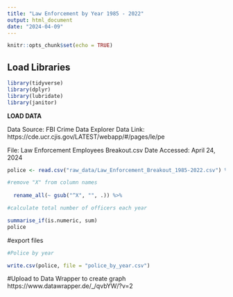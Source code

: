 ---
title: "Law Enforcement by Year 1985 - 2022"
output: html_document
date: "2024-04-09"
---

```{r setup, include=FALSE}
knitr::opts_chunk$set(echo = TRUE)
```


## Load Libraries

```{r}
library(tidyverse)
library(dplyr)
library(lubridate)
library(janitor)
```

**LOAD DATA**

Data Source: FBI Crime Data Explorer
Data Link: https://cde.ucr.cjis.gov/LATEST/webapp/#/pages/le/pe

File: Law Enforcement Employees Breakout.csv
Date Accessed: April 24, 2024

```{r}
police <- read.csv("raw_data/Law_Enforcement_Breakout_1985-2022.csv") %>% 

#remove "X" from column names
  
  rename_all(~ gsub("^X", "", .)) %>%

#calculate total number of officers each year

summarise_if(is.numeric, sum)
police

```


#export files

```{r}

#Police by year

write.csv(police, file = "police_by_year.csv")

```

#Upload to Data Wrapper to create graph
https://www.datawrapper.de/_/qvbYW/?v=2

